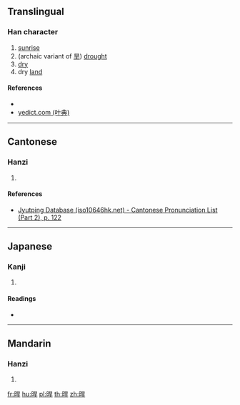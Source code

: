 {{character info/new}}
==Translingual==

===Han character===
{{Han char|rn=72|rad=日|as=07|sn=11|four=|canj=AAMJ|ids=⿰日旱}}

# [[sunrise]]
# (archaic variant of [[旱]]) [[drought]]
# [[dry]]
# dry [[land]]

====References====
* {{Han ref|kx=0495.280|dkj=13934|dj=0861.160|hdz=21512.080|uh=6658|ud=26200}}
* [http://yedict.com/htm/66/6658.htm yedict.com (叶典)]

----

==Cantonese==

===Hanzi===
{{yue-hanzi|jyut=[[waan5]]|y=waan5}}

# {{defn|lang=yue|sort=日07}}

====References====
* [http://www.iso10646hk.net/jp/document/download.jsp Jyutping Database (iso10646hk.net) - Cantonese Pronunciation List (Part 2), p. 122]

----

==Japanese==

===Kanji===
{{ja-kanji|grade=|rs=日07}}

# {{defn|lang=ja|sort=日07}}

====Readings====
* {{ja-readings|on=[[かん]] (kan), [[げん]] (gen)|kun=[[ひのでるさま]] (hinoderusama)}}

----

==Mandarin==

===Hanzi===
{{cmn-hanzi|pin=[[hàn]] ([[han4]])|wg=han<sup>4</sup>}}

# {{defn|lang=cmn|sort=日07}}

[[fr:晘]]
[[hu:晘]]
[[pl:晘]]
[[th:晘]]
[[zh:晘]]